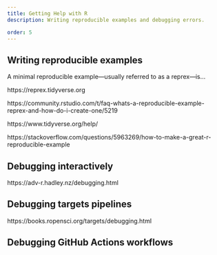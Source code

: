 ```yaml
---
title: Getting Help with R
description: Writing reproducible examples and debugging errors.

order: 5
---
```

## Writing reproducible examples

A minimal reproducible example—usually referred to as a reprex—is…

https://reprex.tidyverse.org

https://community.rstudio.com/t/faq-whats-a-reproducible-example-reprex-and-how-do-i-create-one/5219

https://www.tidyverse.org/help/

https://stackoverflow.com/questions/5963269/how-to-make-a-great-r-reproducible-example

## Debugging interactively

https://adv-r.hadley.nz/debugging.html

## Debugging targets pipelines

https://books.ropensci.org/targets/debugging.html

## Debugging GitHub Actions workflows
